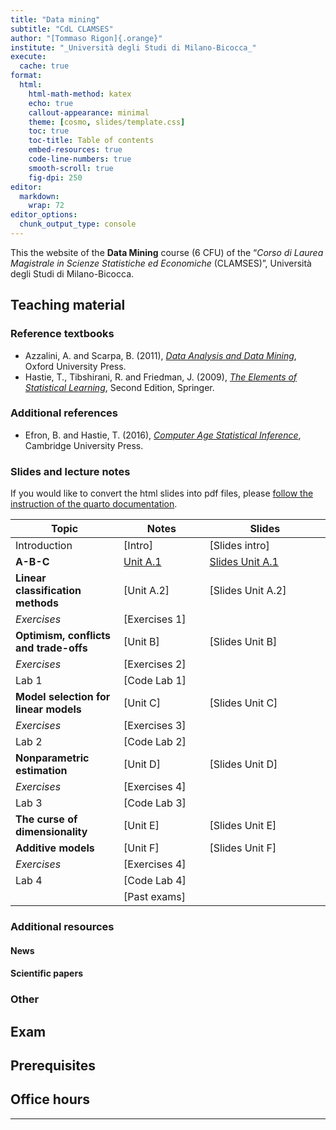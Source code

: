```yaml
---
title: "Data mining"
subtitle: "CdL CLAMSES"
author: "[Tommaso Rigon]{.orange}"
institute: "_Università degli Studi di Milano-Bicocca_"
execute:
  cache: true
format:
  html:
    html-math-method: katex
    echo: true
    callout-appearance: minimal
    theme: [cosmo, slides/template.css]
    toc: true
    toc-title: Table of contents
    embed-resources: true
    code-line-numbers: true
    smooth-scroll: true
    fig-dpi: 250
editor: 
  markdown: 
    wrap: 72
editor_options: 
  chunk_output_type: console
---
```


This the website of the **Data Mining** course (6 CFU) of the "*Corso di
Laurea Magistrale in Scienze Statistiche ed Economiche* (CLAMSES)",
Università degli Studi di Milano-Bicocca.

## Teaching material

### Reference textbooks

-   Azzalini, A. and Scarpa, B. (2011), [*Data Analysis and Data
    Mining*](http://azzalini.stat.unipd.it/Book-DM/), Oxford University
    Press.
-   Hastie, T., Tibshirani, R. and Friedman, J. (2009), [*The Elements
    of Statistical Learning*](https://hastie.su.domains/ElemStatLearn/),
    Second Edition, Springer.

### Additional references

-   Efron, B. and Hastie, T. (2016), [*Computer Age Statistical
    Inference*](https://hastie.su.domains/CASI/), Cambridge University
    Press.

### Slides and lecture notes

If you would like to convert the html slides into pdf files, please
[follow the instruction of the quarto
documentation](https://quarto.org/docs/presentations/revealjs/presenting.html#print-to-pdf).

| Topic                                  | Notes                         | Slides                                      |
|-------------------------|--------------------|----------------------------|
| Introduction                           | [Intro] | [Slides intro] |
| **A-B-C**                              | [Unit A.1](slides/un_A1.html) | [Slides Unit A.1](slides/un_A1_slides.html) |
| **Linear classification methods**      | [Unit A.2]                 | [Slides Unit A.2]                        |
| *Exercises*                            | [Exercises 1]               |                                             |
| **Optimism, conflicts and trade-offs** | [Unit B]                    | [Slides Unit B]                           |
| *Exercises*                            | [Exercises 2]               |                                             |
| Lab 1                                  | [Code Lab 1]                |                                             |
| **Model selection for linear models**  | [Unit C]                    | [Slides Unit C]                           |
| *Exercises*                            | [Exercises 3]               |                                             |
| Lab 2                                  | [Code Lab 2]                |                                             |
| **Nonparametric estimation**           | [Unit D]                    | [Slides Unit D]                           |
| *Exercises*                            | [Exercises 4]               |                                             |
| Lab 3                                  | [Code Lab 3]                |                                             |
| **The curse of dimensionality**        | [Unit E]                    | [Slides Unit E]                           |
| **Additive models**                    | [Unit F]                    | [Slides Unit F]                           |
| *Exercises*                            | [Exercises 4]               |                                             |
| Lab 4                                  | [Code Lab 4]                |                                             |
|                                        | [Past exams]                |                                             |

### Additional resources

#### News

#### Scientific papers

### Other

## Exam

## Prerequisites

## Office hours

<!-- Per fissare un appuntamento, si prega di contattare il docente in -->

<!-- anticipo via posta elettronica all'indirizzo `tommaso.rigon@unimib.it`. -->

<!-- Il ricevimento è fissato ogni **martedì alle ore 17.30**. -->

------------------------------------------------------------------------

